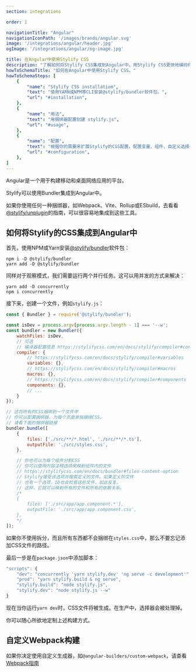 ```yaml
---
section: integrations

order: 1

navigationTitle: "Angular"
navigationIconPath: '/images/brands/angular.svg'
image: '/integrations/angular/header.jpg'
ogImage: '/integrations/angular/og-image.jpg'

title: 在Angular中使用Stylify CSS
description: "了解如何将Stylify CSS集成到Angular中。用Stylify CSS更快地编码你的Angular网站。"
howToSchemaTitle: "如何在Angular中使用Stylify CSS。"
howToSchemaSteps: [
	{
		"name": "Stylify CSS installatiom",
		"text": "使用YARN或NPM等CLI安装@stylify/bundler软件包。",
		"url": "#installation",
	},
	{
		"name": "用法",
		"text": "用捆绑器配置创建 stylify.js",
		"url": "#usage",
	},
	{
		"name": "配置",
		"text": "根据你的需要来扩展Stylify的CSS配置。配置变量、组件、自定义选择器和更多。" ,
		"url": "#configuration",
	},
]
---
```


Angular是一个用于构建移动和桌面网络应用的平台。

Stylify可以使用Bundler集成到Angular中。

<StackBlitzLink link="stylifycss-angular-example" />

<Note>如果你使用任何一种捆绑器，如Webpack、Vite、Rollup或ESbuild，去看看[@stylify/unplugin](/zh/docs/unplugin)的指南，可以很容易地集成到这些工具。</Note>

## 如何将Stylify的CSS集成到Angular中

首先，使用NPM或Yarn安装[@stylify/bundler](/zh/docs/bundler)软件包：

```
npm i -D @stylify/bundler
yarn add -D @stylify/bundler
```

同样对于观察模式，我们需要运行两个并行任务。这可以用并发的方式来解决：
```
yarn add -D concurrently
npm i concurrently
```

接下来，创建一个文件，例如`stylify.js`：


```javascript
const { Bundler } = require('@stylify/bundler');

const isDev = process.argv[process.argv.length - 1] === '--w';
const bundler = new Bundler({
	watchFiles: isDev,
	// 可选
	// 编译器配置信息 https://stylifycss.com/en/docs/stylify/compiler#configuration
	compiler: {
		// https://stylifycss.com/en/docs/stylify/compiler#variables
		variables: {},
		// https://stylifycss.com/en/docs/stylify/compiler#macros
		macros: {},
		// https://stylifycss.com/en/docs/stylify/compiler#components
		components: {},
		// ...
	}
});

// 这将所有的CSS捆绑到一个文件中
// 你可以配置捆绑器，为每个页面单独捆绑CSS。
// 请看下面的捆绑器链接
bundler.bundle([
	{
		files: ['./src/**/*.html', './src/**/*.ts'],
		outputFile: './src/styles.css',
	},

	// 你也可以为每个组件分割CSS
	// 你可以使用内容注释选项来映射组件内的文件
	// https://stylifycss.com/en/docs/bundler#files-content-option
	// Stylify接受该选项并搜索定义的文件。如果定义的文件
	// 也有一个选项，ID也会检查这些文件，如此反复。
	// 这样，它就可以映射所有的文件和所有的依赖关系。
	/*
	{
		files: ['./src/app/app.component.*'],
		outputFile: './src/app/app.component.css',
	},
	*/
]);

```

如果你不使用拆分，而且所有东西都不会捆绑在`styles.css`中，那么不要忘记添加CSS文件的路径。

最后一步是在`package.json`中添加脚本：

```javascript
"scripts": {
	"dev": "concurrently 'yarn stylify.dev' 'ng serve -c development'",
	"prod": "yarn stylify.build & ng serve",
	"stylify.build": "node stylify.js",
	"stylify.dev": "node stylify.js --w"
}
```

现在当你运行`yarn dev`时，CSS文件将被生成。在生产中，选择器会被处理掉。

你可以随心所欲地定制上述构建方式。

## 自定义Webpack构建
如果你决定使用自定义生成器，如`@angular-builders/custom-webpack`，请查看[Webpack指南](/zh/docs/integrations/webpack)

<WhereToNext packageName="bundler" />
